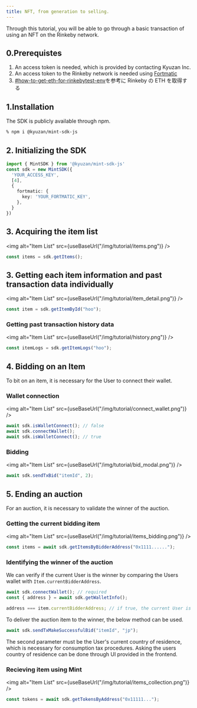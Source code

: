 ```yaml
---
title: NFT, from generation to selling.
---
```



Through this tutorial, you will be able to go through a basic transaction of using an NFT on the Rinkeby network.

## 0.Prerequistes

1. An access token is needed, which is provided by contacting Kyuzan Inc.
2. An access token to the Rinkeby network is needed using [Fortmatic](https://fortmatic.com/)
3. [#how-to-get-eth-for-rinkebytest-env](/docs/api#how-to-get-eth-for-rinkebytest-env)を参考に Rinkeby の ETH を取得する

## 1.Installation

The SDK is publicly available through npm.

```sh
% npm i @kyuzan/mint-sdk-js
```

## 2. Initializing the SDK

```typescript
import { MintSDK } from '@kyuzan/mint-sdk-js'
const sdk = new MintSDK({
  'YOUR_ACCESS_KEY',
  [4],
  {
    fortmatic: {
      key: 'YOUR_FORTMATIC_KEY',
    },
  }
})
```

## 3. Acquiring the item list

<img alt="Item List" src={useBaseUrl("/img/tutorial/items.png")} />

```jsx
const items = sdk.getItems();
```

## 3. Getting each item information and past transaction data individually

<img alt="Item List" src={useBaseUrl("/img/tutorial/item_detail.png")} />

```jsx
const item = sdk.getItemById("hoo");
```

### Getting past transaction history data

<img alt="Item List" src={useBaseUrl("/img/tutorial/history.png")} />

```jsx
const itemLogs = sdk.getItemLogs("hoo");
```

## 4. Bidding on an Item

To bit on an item, it is necessary for the User to connect their wallet.

### Wallet connection

<img alt="Item List" src={useBaseUrl("/img/tutorial/connect_wallet.png")} />

```jsx
await sdk.isWalletConnect(); // false
await sdk.connectWallet();
await sdk.isWalletConnect(); // true
```

### Bidding

<img alt="Item List" src={useBaseUrl("/img/tutorial/bid_modal.png")} />

```jsx
await sdk.sendTxBid("itemId", 2);
```

## 5. Ending an auction

For an auction, it is necessary to validate the winner of the auction.

### Getting the current bidding item

<img alt="Item List" src={useBaseUrl("/img/tutorial/items_bidding.png")} />

```jsx
const items = await sdk.getItemsByBidderAddress("0x1111......");
```

### Identifying the winner of the auction

We can verify if the current User is the winner by comparing the Users wallet with `Item.currentBidderAddress`.

```jsx
await sdk.connectWallet(); // required
const { address } = await sdk.getWalletInfo();

address === item.currentBidderAddress; // if true, the current User is the winner
```

To deliver the auction item to the winner, the below method can be used.

```jsx
await sdk.sendTxMakeSuccessfulBid("itemId", "jp");
```

The second parameter must be the User's current country of residence, which is necessary for consumption tax procedures.
Asking the users country of residence can be done through UI provided in the frontend.

### Recieving item using Mint

<img alt="Item List" src={useBaseUrl("/img/tutorial/items_collection.png")} />

```jsx
const tokens = await sdk.getTokensByAddress("0x11111...");
```
